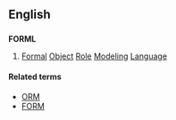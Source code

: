 ==English==

==={{acronym-old}}===
'''FORML'''

# {{context|computing}} [[formal|Formal]] [[object|Object]] [[role|Role]] [[modeling|Modeling]] [[language|Language]]

====Related terms====
* [[ORM]] 
* [[FORM]]